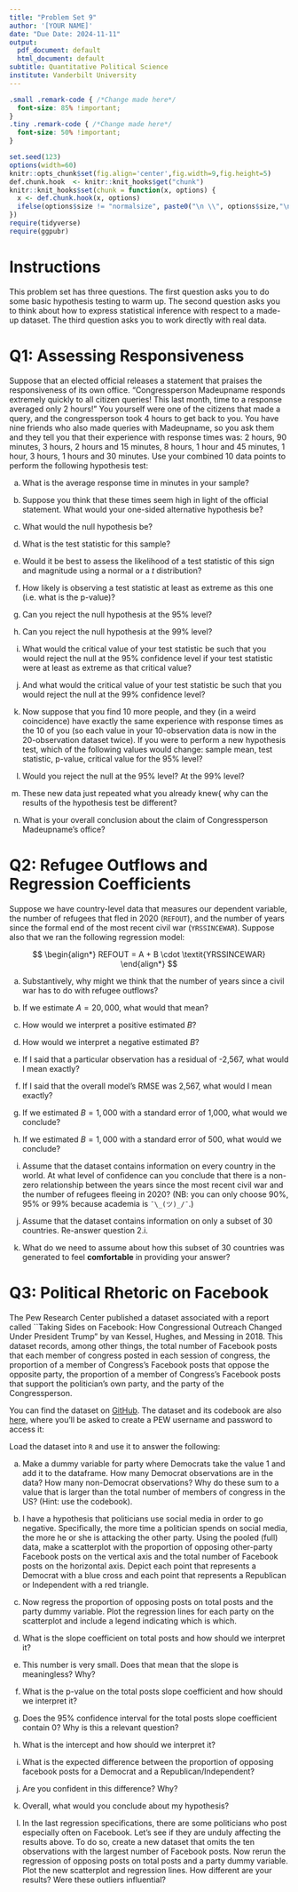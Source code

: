 ```yaml
---
title: "Problem Set 9"
author: '[YOUR NAME]'
date: "Due Date: 2024-11-11"
output:
  pdf_document: default
  html_document: default
subtitle: Quantitative Political Science
institute: Vanderbilt University
---
```


```css
.small .remark-code { /*Change made here*/
  font-size: 85% !important;
}
.tiny .remark-code { /*Change made here*/
  font-size: 50% !important;
}
```

```r
set.seed(123)
options(width=60)
knitr::opts_chunk$set(fig.align='center',fig.width=9,fig.height=5)
def.chunk.hook  <- knitr::knit_hooks$get("chunk")
knitr::knit_hooks$set(chunk = function(x, options) {
  x <- def.chunk.hook(x, options)
  ifelse(options$size != "normalsize", paste0("\n \\", options$size,"\n\n", x, "\n\n \\normalsize"), x)
})
require(tidyverse)
require(ggpubr)
```

# Instructions

This problem set has three questions. The first question asks you to do some basic hypothesis testing to warm up. The second question asks you to think about how to express statistical inference with respect to a made-up dataset. The third question asks you to work directly with real data.

# Q1: Assessing Responsiveness

Suppose that an elected official releases a statement that praises the responsiveness of its own office. "Congressperson Madeupname responds extremely quickly to all citizen queries! This last month, time to a response averaged only 2 hours!" You yourself were one of the citizens that made a query, and the congressperson took 4 hours to get back to you. You have nine friends who also made queries with Madeupname, so you ask them and they tell you that their experience with response times was: 2 hours, 90 minutes, 3 hours, 2 hours and 15 minutes, 8 hours, 1 hour and 45 minutes, 1 hour, 3 hours, 1 hours and 30 minutes. Use your combined 10 data points to perform the following hypothesis test:

a. What is the average response time in minutes in your sample?

b. Suppose you think that these times seem high in light of the official statement. What would your one-sided alternative hypothesis be?

c. What would the null hypothesis be?

d. What is the test statistic for this sample?

e. Would it be best to assess the likelihood of a test statistic of this sign and magnitude using a normal or a $t$ distribution?

f. How likely is observing a test statistic at least as extreme as this one (i.e. what is the p-value)?

g. Can you reject the null hypothesis at the 95% level?

h. Can you reject the null hypothesis at the 99% level?

i. What would the critical value of your test statistic be such that you would reject the null at the 95% confidence level if your test statistic were at least as extreme as that critical value?

j. And what would the critical value of your test statistic be such that you would reject the null at the 99% confidence level?

k. Now suppose that you find 10 more people, and they (in a weird coincidence) have exactly the same experience with response times as the 10 of you (so each value in your 10-observation data is now in the 20-observation dataset twice). If you were to perform a new hypothesis test, which of the following values would change: sample mean, test statistic, p-value, critical value for the 95% level?

l. Would you reject the null at the 95% level? At the 99% level?

m. These new data just repeated what you already knew{ why can the results of the hypothesis test be different?

n. What is your overall conclusion about the claim of Congressperson Madeupname's office?


# Q2: Refugee Outflows and Regression Coefficients

Suppose we have country-level data that measures our dependent variable, the number of refugees that fled in 2020 (`REFOUT`), and the number of years since the formal end of the most recent civil war (`YRSSINCEWAR`).  Suppose also that we ran the following regression model:

$$
\begin{align*}
REFOUT = A + B \cdot \textit{YRSSINCEWAR}
\end{align*}
$$

a. Substantively, why might we think that the number of years since a civil war has to do with refugee outflows?

b. If we estimate $A = 20,000$, what would that mean?

c. How would we interpret a positive estimated $B$?

d. How would we interpret a negative estimated $B$?

e. If I said that a particular observation has a residual of -2,567, what would I mean exactly?

f. If I said that the overall model's RMSE was 2,567, what would I mean exactly?

g. If we estimated $B = 1,000$ with a standard error of 1,000, what would we conclude?

h. If we estimated $B = 1,000$ with a standard error of 500, what would we conclude?

i. Assume that the dataset contains information on every country in the world. At what level of confidence can you conclude that there is a non-zero relationship between the years since the most recent civil war and the number of refugees fleeing in 2020? (NB: you can only choose 90%, 95% or 99% because academia is `¯\_(ツ)_/¯`.)

j. Assume that the dataset contains information on only a subset of 30 countries. Re-answer question 2.i.

k. What do we need to assume about how this subset of 30 countries was generated to feel **comfortable** in providing your answer?


# Q3: Political Rhetoric on Facebook

The Pew Research Center published a dataset associated with a report called ``Taking Sides on Facebook: How Congressional Outreach Changed Under President Trump" by van Kessel, Hughes, and Messing in 2018.  This dataset records, among other things, the total number of Facebook posts that each member of congress posted in each session of congress, the proportion of a member of Congress's Facebook posts that oppose the opposite party, the proportion of a member of Congress's Facebook posts that support the politician's own party, and the party of the Congressperson.

You can find the dataset on [GitHub]().  The dataset and its codebook are also [here](https://www.pewresearch.org/politics/dataset/congressional-rhetoric-on-facebook-2015-2017-estimated-support-opposition-and-local-topics/), where you'll be asked to create a PEW username and password to access it:

Load the dataset into `R` and use it to answer the following:

a. Make a dummy variable for party where Democrats take the value $1$ and add it to the dataframe.  How many Democrat observations are in the data? How many non-Democrat observations?  Why do these sum to a value that is larger than the total number of members of congress in the US? (Hint: use the codebook).

b. I have a hypothesis that politicians use social media in order to go negative.  Specifically, the more time a politician spends on social media, the more he or she is attacking the other party.  Using the pooled (full) data, make a scatterplot with the proportion of opposing other-party Facebook posts on the vertical axis and the total number of Facebook posts on the horizontal axis.  Depict each point that represents a Democrat with a blue cross and each point that represents a Republican or Independent with a red triangle.

c. Now regress the proportion of opposing posts on total posts and the party dummy variable.  Plot the regression lines for each party on the scatterplot and include a legend indicating which is which.

d. What is the slope coefficient on total posts and how should we interpret it?

e. This number is very small.  Does that mean that the slope is meaningless?  Why?

f. What is the p-value on the total posts slope coefficient and how should we interpret it?

g. Does the 95\% confidence interval for the total posts slope coefficient contain 0?  Why is this a relevant question?

h. What is the intercept and how should we interpret it?

i. What is the expected difference between the proportion of opposing facebook posts for a Democrat and a Republican/Independent?

j. Are you confident in this difference?  Why?

k. Overall, what would you conclude about my hypothesis?

l. In the last regression specifications, there are some politicians who post especially often on Facebook.  Let's see if they are unduly affecting the results above. To do so, create a new dataset that omits the ten observations with the largest number of Facebook posts.  Now rerun the regression of opposing posts on total posts and a party dummy variable.  Plot the new scatterplot and regression lines.  How different are your results?  Were these outliers influential?
